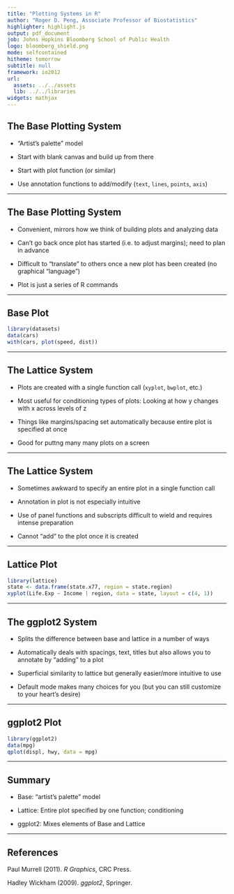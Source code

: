 ```yaml
---
title: "Plotting Systems in R"
author: "Roger D. Peng, Associate Professor of Biostatistics"
highlighter: highlight.js
output: pdf_document
job: Johns Hopkins Bloomberg School of Public Health
logo: bloomberg_shield.png
mode: selfcontained
hitheme: tomorrow
subtitle: null
framework: io2012
url:
  assets: ../../assets
  lib: ../../libraries
widgets: mathjax
---
```


## The Base Plotting System

* "Artist's palette" model
* Start with blank canvas and build up from there
* Start with plot function (or similar)

* Use annotation functions to add/modify (`text`, `lines`, `points`,
  `axis`)

---

## The Base Plotting System

* Convenient, mirrors how we think of building plots and analyzing data

* Can’t go back once plot has started (i.e. to adjust margins); need
  to plan in advance

* Difficult to "translate" to others once a new plot has been created
  (no graphical "language")

* Plot is just a series of R commands

---

## Base Plot

```r
library(datasets)
data(cars)
with(cars, plot(speed, dist))
```

---

## The Lattice System

* Plots are created with a single function call (`xyplot`, `bwplot`,
etc.)

* Most useful for conditioning types of plots: Looking at how y changes with x across levels of z

* Things like margins/spacing set automatically because entire plot is
  specified at once

*  Good for puttng many many plots on a screen

---

## The Lattice System

* Sometimes awkward to specify an entire plot in a single function call

* Annotation in plot is not especially intuitive

* Use of panel functions and subscripts difficult to wield and
  requires intense preparation

* Cannot "add" to the plot once it is created

---

## Lattice Plot

```r
library(lattice)
state <- data.frame(state.x77, region = state.region)
xyplot(Life.Exp ~ Income | region, data = state, layout = c(4, 1))
```

---

## The ggplot2 System

* Splits the difference between base and lattice in a number of ways

* Automatically deals with spacings, text, titles but also allows you
  to annotate by "adding" to a plot

* Superficial similarity to lattice but generally easier/more
  intuitive to use

* Default mode makes many choices for you (but you can still customize
  to your heart's desire)


---

## ggplot2 Plot

```r
library(ggplot2)
data(mpg)
qplot(displ, hwy, data = mpg)
```

---

## Summary

* Base: "artist's palette" model

* Lattice: Entire plot specified by one function; conditioning

* ggplot2: Mixes elements of Base and Lattice

---

## References

Paul Murrell (2011). *R Graphics*, CRC Press.

Hadley Wickham (2009). *ggplot2*, Springer.
